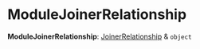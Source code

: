 
# ModuleJoinerRelationship

 **ModuleJoinerRelationship**: [JoinerRelationship](../workflows.JoinerRelationship/page.mdx) & `object`
